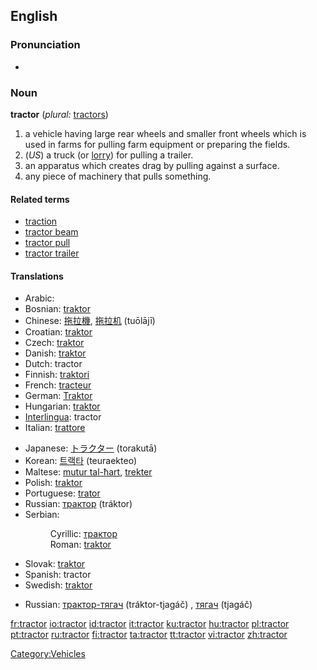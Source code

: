 ==English==

===Pronunciation===
*{{audio|en-us-tractor.ogg|Audio (US)}}

===Noun===
'''tractor''' (''plural:'' [[tractors]])

# a vehicle having large rear wheels and smaller front wheels which is used in farms for pulling farm equipment or preparing the fields.
# (''US'') a truck (or [[lorry]]) for pulling a trailer.<!-- we don't use this in Australia - not sure about UK -->
# an apparatus which creates drag by pulling against a surface.
# any piece of machinery that pulls something.

====Related terms====
*[[traction]]
*[[tractor beam]]
*[[tractor pull]]
*[[tractor trailer]]

====Translations====
{{trans-top|a vehicle used in farms}}
*Arabic: {{ARchar|[[جرار]]}} {{Unicode|(jará:r)}} {{m}}
*Bosnian: [[traktor]] {{m}}
*Chinese: [[拖拉機]], [[拖拉机]] (tuōlājī)
*Croatian: [[traktor#Croatian|traktor]] {{m}}
*Czech: [[traktor]] {{m}}
*Danish: [[traktor]]
*Dutch: tractor
*Finnish: [[traktori]]
*French: [[tracteur]] {{m}}
*German: [[Traktor]]
*Hungarian: [[traktor]]
*[[Interlingua]]: tractor
*Italian: [[trattore]] {{m}}
{{trans-mid}}
*Japanese: [[トラクター]] (torakutā)
*Korean: [[트랙타]] (teuraekteo)
*Maltese: [[mutur tal-ħart]], [[trekter]] 
*Polish: [[traktor]] {{m}}
*Portuguese: [[trator]] {{m}}
*Russian: [[трактор]] (tráktor) {{m}}
*Serbian:
*:Cyrillic: [[трактор#Serbian|трактор]] {{m}}
*:Roman: [[traktor#Serbian|traktor]] {{m}}
*Slovak: [[traktor]] {{m}}
*Spanish: tractor {{m}}
*Swedish: [[traktor]]
{{trans-bottom}}

{{trans-top|a truck (or lorry) for pulling a trailer}}
{{trans-mid}}
*Russian: [[трактор-тягач]] (tráktor-tjagáč) {{m}}, [[тягач]] (tjagáč) {{m}}
{{trans-bottom}}

{{trans-top|an apparatus which creates drag by pulling against a surface}}
{{trans-mid}}
{{trans-bottom}}

{{trans-top|any piece of machinery that pulls something}}
{{trans-mid}}
{{trans-bottom}}

[[Category:Vehicles]]

[[fr:tractor]]
[[io:tractor]]
[[id:tractor]]
[[it:tractor]]
[[ku:tractor]]
[[hu:tractor]]
[[pl:tractor]]
[[pt:tractor]]
[[ru:tractor]]
[[fi:tractor]]
[[ta:tractor]]
[[tt:tractor]]
[[vi:tractor]]
[[zh:tractor]]